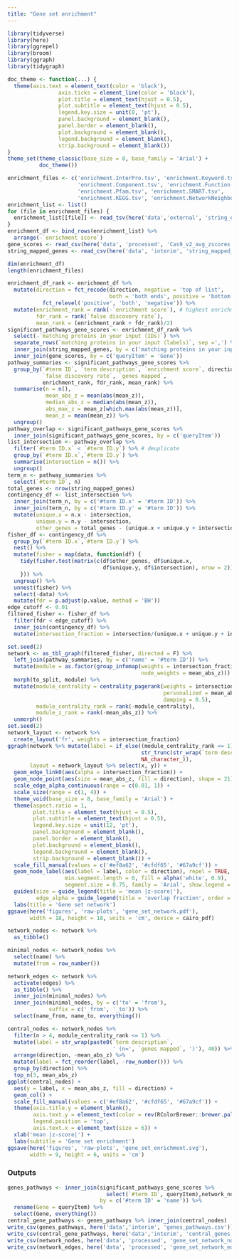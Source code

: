```yaml
---
title: "Gene set enrichment"
---
```


```r
library(tidyverse)
library(here)
library(ggrepel)
library(broom)
library(ggraph)
library(tidygraph)
```

```r
doc_theme <- function(...) {
  theme(axis.text = element_text(color = 'black'),
                axis.ticks = element_line(color = 'black'),
                plot.title = element_text(hjust = 0.5),
                plot.subtitle = element_text(hjust = 0.5),
                legend.key.size = unit(8, 'pt'),
                panel.background = element_blank(),
                panel.border = element_blank(),
                plot.background = element_blank(), 
                legend.background = element_blank(),
                strip.background = element_blank())
}
theme_set(theme_classic(base_size = 8, base_family = 'Arial') +
          doc_theme())
```

```r
enrichment_files <- c('enrichment.InterPro.tsv', 'enrichment.Keyword.tsv', 'enrichment.RCTM.tsv', 
                      'enrichment.Component.tsv', 'enrichment.Function.tsv' , 'enrichment.Process.tsv', 
                      'enrichment.Pfam.tsv', 'enrichment.SMART.tsv',
                      'enrichment.KEGG.tsv', 'enrichment.NetworkNeighborAL.tsv')
enrichment_list <- list()
for (file in enrichment_files) {
  enrichment_list[[file]] <- read_tsv(here('data','external', 'string_enriched_pathways', file))
}
enrichment_df <- bind_rows(enrichment_list) %>%
  arrange(-`enrichment score`)
gene_scores <- read_csv(here('data', 'processed', 'Cas9_v2_avg_zscores.csv'))
string_mapped_genes <- read_csv(here('data', 'interim', 'string_mapped_genes.csv'))
```

```r
dim(enrichment_df)
length(enrichment_files)
```


```r
enrichment_df_rank <- enrichment_df %>%
  mutate(direction = fct_recode(direction, negative = 'top of list', 
                                both = 'both ends', positive = 'bottom of list') %>%
           fct_relevel('positive', 'both', 'negative')) %>%
  mutate(enrichment_rank = rank(-`enrichment score`), # highest enrichment will have a value of 1
         fdr_rank = rank(`false discovery rate`), 
         mean_rank = (enrichment_rank + fdr_rank)/2)
significant_pathways_gene_scores <- enrichment_df_rank %>%
  select(-`matching proteins in your input (IDs)`) %>%
  separate_rows(`matching proteins in your input (labels)`, sep =',') %>%
  inner_join(string_mapped_genes, by = c('matching proteins in your input (labels)' = 'preferredName')) %>%
  inner_join(gene_scores, by = c('queryItem' = 'Gene')) 
pathway_summaries <- significant_pathways_gene_scores %>%
  group_by(`#term ID`, `term description`, `enrichment score`, direction, 
           `false discovery rate`, `genes mapped`,
           enrichment_rank, fdr_rank, mean_rank) %>%
  summarise(n = n(),
            mean_abs_z = mean(abs(mean_z)),
            median_abs_z = median(abs(mean_z)),
            abs_max_z = mean_z[which.max(abs(mean_z))],
            mean_z = mean(mean_z)) %>%
  ungroup() 
pathway_overlap <- significant_pathways_gene_scores %>%
  inner_join(significant_pathways_gene_scores, by = c('queryItem')) 
list_intersection <- pathway_overlap %>%
  filter(`#term ID.x` < `#term ID.y`) %>% # deuplicate
  group_by(`#term ID.x`,`#term ID.y`) %>%
  summarise(intersection = n()) %>%
  ungroup()
term_n <- pathway_summaries %>%
  select(`#term ID`, n)
total_genes <- nrow(string_mapped_genes)
contingency_df <- list_intersection %>%
  inner_join(term_n, by = c('#term ID.x' = '#term ID')) %>%
  inner_join(term_n, by = c('#term ID.y' = '#term ID')) %>%
  mutate(unique.x = n.x - intersection,
         unique.y = n.y - intersection, 
         other_genes = total_genes - (unique.x + unique.y + intersection)) 
fisher_df <- contingency_df %>%
  group_by(`#term ID.x`,`#term ID.y`) %>%
  nest() %>%
  mutate(fisher = map(data, function(df) {
    tidy(fisher.test(matrix(c(df$other_genes, df$unique.x, 
                              df$unique.y, df$intersection), nrow = 2)))
    })) %>%
  ungroup() %>%
  unnest(fisher) %>%
  select(-data) %>%
  mutate(fdr = p.adjust(p.value, method = 'BH'))
edge_cutoff <- 0.01
filtered_fisher <- fisher_df %>%
  filter(fdr < edge_cutoff) %>%
  inner_join(contingency_df) %>%
  mutate(intersection_fraction = intersection/(unique.x + unique.y + intersection))
```

```r
set.seed(2)
network <- as_tbl_graph(filtered_fisher, directed = F) %>%
  left_join(pathway_summaries, by = c('name' = '#term ID')) %>%
  mutate(module = as.factor(group_infomap(weights = intersection_fraction,
                                          node_weights = mean_abs_z))) %>%
  morph(to_split, module) %>%
  mutate(module_centrality = centrality_pagerank(weights = intersection_fraction, 
                                                 personalized = mean_abs_z, 
                                                 damping = 0.5),
         module_centrality_rank = rank(-module_centrality),
         module_z_rank = rank(-mean_abs_z)) %>%
  unmorph() 
set.seed(2)
network_layout <- network %>%
  create_layout('fr', weights = intersection_fraction)
ggraph(network %>% mutate(label = if_else((module_centrality_rank <= 1), 
                                          str_trunc(str_wrap(`term description`, 20), 56), 
                                          NA_character_)), 
       layout = network_layout %>% select(x, y)) +
  geom_edge_link0(aes(alpha = intersection_fraction)) +
  geom_node_point(aes(size = mean_abs_z, fill = direction), shape = 21) +
  scale_edge_alpha_continuous(range = c(0.01, 1)) +
  scale_size(range = c(1, 4)) +
  theme_void(base_size = 8, base_family = 'Arial') +
  theme(aspect.ratio = 1, 
        plot.title = element_text(hjust = 0.5),
        plot.subtitle = element_text(hjust = 0.5),
        legend.key.size = unit(12, 'pt'),
        panel.background = element_blank(),
        panel.border = element_blank(),
        plot.background = element_blank(), 
        legend.background = element_blank(),
        strip.background = element_blank()) +
  scale_fill_manual(values = c('#ef8a62', '#cfdf65', '#67a9cf')) +
  geom_node_label(aes(label = label, color = direction), repel = TRUE, size = 2.5, 
                  min.segment.length = 0, fill = alpha('white', 0.9), 
                  segment.size = 0.75, family = 'Arial', show.legend = F) +
  guides(size = guide_legend(title = 'mean |z-score|'),
         edge_alpha = guide_legend(title = 'overlap fraction', order = 1)) +
  labs(title = 'Gene set network') 
ggsave(here('figures', 'raw-plots', 'gene_set_network.pdf'), 
       width = 18, height = 18, units = 'cm', device = cairo_pdf)
```


```r
network_nodes <- network %>%
  as_tibble()

minimal_nodes <- network_nodes %>%
  select(name) %>%
  mutate(from = row_number())

network_edges <- network %>%
  activate(edges) %>%
  as_tibble() %>%
  inner_join(minimal_nodes) %>%
  inner_join(minimal_nodes, by = c('to' = 'from'),
             suffix = c('_from', '_to')) %>%
  select(name_from, name_to, everything())

```

```r
central_nodes <- network_nodes %>% 
  filter(n > 4, module_centrality_rank <= 1) %>%
  mutate(label = str_wrap(paste0(`term description`, 
                                 ' (n=', `genes mapped`, ')'), 40)) %>%
  arrange(direction, -mean_abs_z) %>%
  mutate(label = fct_reorder(label, -row_number())) %>%
  group_by(direction) %>%
  top_n(3, mean_abs_z)
ggplot(central_nodes) +
  aes(y = label, x = mean_abs_z, fill = direction) +
  geom_col() +
  scale_fill_manual(values = c('#ef8a62', '#cfdf65', '#67a9cf')) +
  theme(axis.title.y = element_blank(), 
        axis.text.y = element_text(color = rev(RColorBrewer::brewer.pal(8, 'Dark2'))),
        legend.position = 'top', 
        axis.text.x = element_text(size = 6)) +
  xlab('mean |z-score|') +
  labs(subtitle = 'Gene set enrichment')
ggsave(here('figures', 'raw-plots', 'gene_set_enrichment.svg'), 
       width = 9, height = 6, units = 'cm')
```

### Outputs

```r
genes_pathways <- inner_join(significant_pathways_gene_scores %>% 
                               select(`#term ID`, queryItem),network_nodes, 
                             by = c('#term ID' = 'name')) %>%
  rename(Gene = queryItem) %>%
  select(Gene, everything())
central_gene_pathways <- genes_pathways %>% inner_join(central_nodes) 
write_csv(genes_pathways, here('data','interim', 'genes_pathways.csv'))
write_csv(central_gene_pathways, here('data','interim', 'central_genes_pathways.csv'))
write_csv(network_nodes, here('data', 'processed', 'gene_set_network_nodes.csv'))
write_csv(network_edges, here('data', 'processed', 'gene_set_network_edges.csv'))
```


